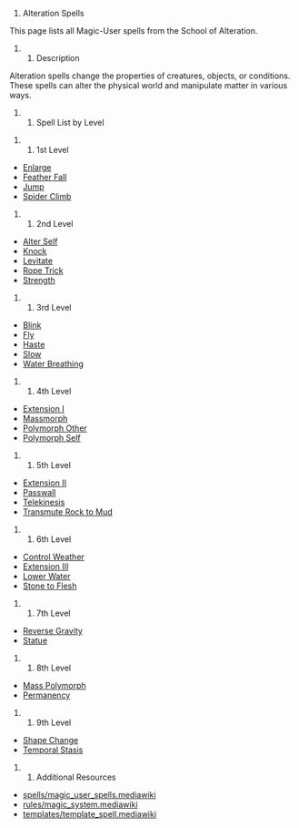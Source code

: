 # Alteration Spells

This page lists all Magic-User spells from the School of Alteration.

## Description
Alteration spells change the properties of creatures, objects, or conditions. These spells can alter the physical world and manipulate matter in various ways.

## Spell List by Level

### 1st Level
* [[Enlarge]]
* [[Feather Fall]]
* [[Jump]]
* [[Spider Climb]]

### 2nd Level
* [[Alter Self]]
* [[Knock]]
* [[Levitate]]
* [[Rope Trick]]
* [[Strength]]

### 3rd Level
* [[Blink]]
* [[Fly]]
* [[Haste]]
* [[Slow]]
* [[Water Breathing]]

### 4th Level
* [[Extension I]]
* [[Massmorph]]
* [[Polymorph Other]]
* [[Polymorph Self]]

### 5th Level
* [[Extension II]]
* [[Passwall]]
* [[Telekinesis]]
* [[Transmute Rock to Mud]]

### 6th Level
* [[Control Weather]]
* [[Extension III]]
* [[Lower Water]]
* [[Stone to Flesh]]

### 7th Level
* [[Reverse Gravity]]
* [[Statue]]

### 8th Level
* [[Mass Polymorph]]
* [[Permanency]]

### 9th Level
* [[Shape Change]]
* [[Temporal Stasis]]

## Additional Resources

* [[Magic-User Spells|spells/magic_user_spells.mediawiki]]
* [[Magic System|rules/magic_system.mediawiki]]
* [[Spell Template|templates/template_spell.mediawiki]] 